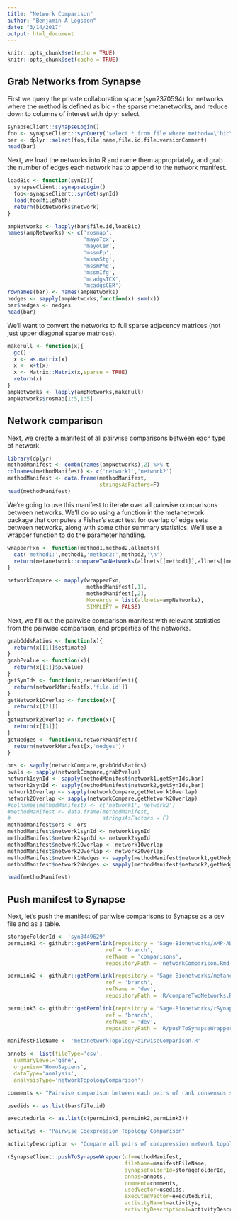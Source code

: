 ```yaml
---
title: "Network Comparison"
author: "Benjamin A Logsdon"
date: "3/14/2017"
output: html_document
---
```


```r
knitr::opts_chunk$set(echo = TRUE)
knitr::opts_chunk$set(cache = TRUE)
```

## Grab Networks from Synapse
First we query the private collaboration space (syn2370594) for networks where the method is defined as bic - the sparse metanetworks, and reduce down to columns of interest with dplyr select.
```r
synapseClient::synapseLogin()
foo <- synapseClient::synQuery('select * from file where method==\'bic\' and projectId==\'syn2370594\'')
bar <- dplyr::select(foo,file.name,file.id,file.versionComment)
head(bar)
```

Next, we load the networks into R and name them appropriately, and grab the number of edges each network has to append to the network manifest.

```r
loadBic <- function(synId){
  synapseClient::synapseLogin()
  foo<-synapseClient::synGet(synId)
  load(foo@filePath)
  return(bicNetworks$network)
}

ampNetworks <- lapply(bar$file.id,loadBic)
names(ampNetworks) <- c('rosmap',
                        'mayoTcx',
                        'mayoCer',
                        'mssmFp',
                        'mssmStg',
                        'mssmPhg',
                        'mssmIfg',
                        'mcadgsTCX',
                        'mcadgsCER')
rownames(bar) <- names(ampNetworks)
nedges <- sapply(ampNetworks,function(x) sum(x))
bar$nedges <- nedges
head(bar)
```

We'll want to convert the networks to full sparse adjacency matrices (not just upper diagonal sparse matrices).

```r
makeFull <- function(x){
  gc()
  x <- as.matrix(x)
  x <- x+t(x)
  x <- Matrix::Matrix(x,sparse = TRUE)
  return(x)
}
ampNetworks <- lapply(ampNetworks,makeFull)
ampNetworks$rosmap[1:5,1:5]
```

## Network comparison
Next, we create a manifest of all pairwise comparisons between each type of network.


```r
library(dplyr)
methodManifest <- combn(names(ampNetworks),2) %>% t
colnames(methodManifest) <- c('network1','network2')
methodManifest <- data.frame(methodManifest,
                             stringsAsFactors=F)
head(methodManifest)
```

We're going to use this manifest to iterate over all pairwise comparisons between networks.  We'll do so using a function in the metanetwork package that computes a Fisher's exact test for overlap of edge sets between networks, along with some other summary statistics.  We'll use a wrapper function to do the parameter handling.

```r

wrapperFxn <- function(method1,method2,allnets){
  cat('method1:',method1,'method2:',method2,'\n')
  return(metanetwork::compareTwoNetworks(allnets[[method1]],allnets[[method2]]))
}

networkCompare <- mapply(wrapperFxn,
                         methodManifest[,1],
                         methodManifest[,2],
                         MoreArgs = list(allnets=ampNetworks),
                         SIMPLIFY = FALSE)
```


Next, we fill out the pairwise comparison manifest with relevant statistics from the pairwise comparison, and properties of the networks.

```r
grabOddsRatios <- function(x){
  return(x[[1]]$estimate)
}
grabPvalue <- function(x){
  return(x[[1]]$p.value)
}
getSynIds <- function(x,networkManifest){
  return(networkManifest[x,'file.id'])
}
getNetwork1Overlap <- function(x){
  return(x[[2]])
}
getNetwork2Overlap <- function(x){
  return(x[[3]])
}
getNedges <- function(x,networkManifest){
  return(networkManifest[x,'nedges'])
}

ors <- sapply(networkCompare,grabOddsRatios)
pvals <- sapply(networkCompare,grabPvalue)
network1synId <- sapply(methodManifest$network1,getSynIds,bar)
network2synId <- sapply(methodManifest$network2,getSynIds,bar)
network1Overlap <- sapply(networkCompare,getNetwork1Overlap)
network2Overlap <- sapply(networkCompare,getNetwork2Overlap)
#colnames(methodManifest) <- c('network1','network2')
#methodManifest <- data.frame(methodManifest,
#                             stringsAsFactors = F)
methodManifest$ors <- ors
methodManifest$network1synId <- network1synId
methodManifest$network2synId <- network2synId
methodManifest$network1Overlap <- network1Overlap
methodManifest$network2Overlap <- network2Overlap
methodManifest$network1Nedges <- sapply(methodManifest$network1,getNedges,bar)
methodManifest$network2Nedges <- sapply(methodManifest$network2,getNedges,bar)

head(methodManifest)
```

## Push manifest to Synapse
Next, let's push the manifest of pariwise comparisons to Synapse as a csv file and as a table.

```r
storageFolderId <- 'syn8449629'
permLink1 <- githubr::getPermlink(repository = 'Sage-Bionetworks/AMP-AD_Network_Analysis',
                               ref = 'branch',
                               refName = 'comparisons',
                               repositoryPath = 'networkComparison.Rmd')

permLink2 <- githubr::getPermlink(repository = 'Sage-Bionetworks/metanetwork',
                               ref = 'branch',
                               refName = 'dev',
                               repositoryPath = 'R/compareTwoNetworks.R')

permLink3 <- githubr::getPermlink(repository = 'Sage-Bionetworks/rSynapseUtilities',
                               ref = 'branch',
                               refName = 'dev',
                               repositoryPath = 'R/pushToSynapseWrapper.R')

manifestFileName <- 'metanetworkTopologyPairwiseComparison.R'

annots <- list(fileType='csv',
  summaryLevel='gene',
  organism='HomoSapiens',
  dataType='analysis',
  analysisType='networkTopologyComparison')

comments <- "Pairwise comparison between each pairs of rank consensus sparse networks from AMP-AD expression data"

usedids <- as.list(bar$file.id)

executedurls <- as.list(c(permLink1,permLink2,permLink3))

activitys <- "Pairwise Coexpression Topology Comparison"

activityDescription <- "Compare all pairs of coexpression network topologies."

rSynapseClient::pushToSynapseWrapper(df=methodManifest,
                                     fileName=manifestFileName,
                                     synapseFolderId=storageFolderId,
                                     annos=annots,
                                     comment=comments,
                                     usedVector=usedids,
                                     executedVector=executedurls,
                                     activityName1=activitys,
                                     activityDescription1=activityDescription)

```